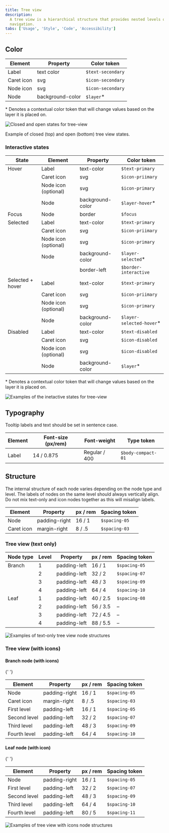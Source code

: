 ```yaml
---
title: Tree view
description:
  A tree view is a hierarchical structure that provides nested levels of
  navigation.
tabs: ['Usage', 'Style', 'Code', 'Accessibility']
---
```


## Color

| Element    | Property         | Color token       |
| ---------- | ---------------- | ----------------- |
| Label      | text color       | `$text-secondary` |
| Caret icon | svg              | `$icon-secondary` |
| Node icon  | svg              | `$icon-secondary` |
| Node       | background-color | `$layer`\*        |

<Caption>
  * Denotes a contextual color token that will change values based on the layer
  it is placed on.
</Caption>

<Row>
<Column colLg={8}>

![Closed and open states for tree-view](images/tree-view-style-1.png)

</Column>
</Row>

<Caption>Example of closed (top) and open (bottom) tree view states.</Caption>

### Interactive states

| State            | Element              | Property         | Color token               |
| ---------------- | -------------------- | ---------------- | ------------------------- |
| Hover            | Label                | text-color       | `$text-primary`           |
|                  | Caret icon           | svg              | `$icon-priimary`          |
|                  | Node icon (optional) | svg              | `$icon-primary`           |
|                  | Node                 | background-color | `$layer-hover`\*          |
| Focus            | Node                 | border           | `$focus`                  |
| Selected         | Label                | text-color       | `$text-primary`           |
|                  | Caret icon           | svg              | `$icon-priimary`          |
|                  | Node icon (optional) | svg              | `$icon-primary`           |
|                  | Node                 | background-color | `$layer-selected`\*       |
|                  |                      | border-left      | `$border-interactive`     |
| Selected + hover | Label                | text-color       | `$text-primary`           |
|                  | Caret icon           | svg              | `$icon-priimary`          |
|                  | Node icon (optional) | svg              | `$icon-primary`           |
|                  | Node                 | background-color | `$layer-selected-hover`\* |
| Disabled         | Label                | text-color       | `$text-disabled`          |
|                  | Caret icon           | svg              | `$icon-disabled`          |
|                  | Node icon (optional) | svg              | `$icon-disabled`          |
|                  | Node                 | background-color | `$layer`\*                |

<Caption>
  * Denotes a contextual color token that will change values based on the layer
  it is placed on.
</Caption>

<Row>
<Column colLg={8}>

![Examples of the inetactive states for tree-view](images/tree-view-style-2.png)

</Column>
</Row>

## Typography

Tooltip labels and text should be set in sentence case.

| Element | Font-size (px/rem) | Font-weight   | Type token         |
| ------- | ------------------ | ------------- | ------------------ |
| Label   | 14 / 0.875         | Regular / 400 | `$body-compact-01` |

## Structure

The internal structure of each node varies depending on the node type and level.
The labels of nodes on the same level should always vertically align. Do not mix
text-only and icon nodes together as this will misalign labels.

| Element    | Property      | px / rem | Spacing token |
| ---------- | ------------- | -------- | ------------- |
| Node       | padding-right | 16 / 1   | `$spacing-05` |
| Caret icon | margin-right  | 8 / .5   | `$spacing-03` |

### Tree view (text only)

| Node type | Level | Property     | px / rem | Spacing token |
| --------- | ----- | ------------ | -------- | ------------- |
| Branch    | 1     | padding-left | 16 / 1   | `$spacing-05` |
|           | 2     | padding-left | 32 / 2   | `$spacing-07` |
|           | 3     | padding-left | 48 / 3   | `$spacing-09` |
|           | 4     | padding-left | 64 / 4   | `$spacing-10` |
| Leaf      | 1     | padding-left | 40 / 2.5 | `$spacing-08` |
|           | 2     | padding-left | 56 / 3.5 | –             |
|           | 3     | padding-left | 72 / 4.5 | –             |
|           | 4     | padding-left | 88 / 5.5 | –             |

<Row>
<Column colLg={8}>

![Examples of text-only tree view node structures](images/tree-view-style-3.png)

</Column>
</Row>

### Tree view (with icons)

#### Branch node (with icons)

{' '}
<br />

| Element      | Property      | px / rem | Spacing token |
| ------------ | ------------- | -------- | ------------- |
| Node         | padding-right | 16 / 1   | `$spacing-05` |
| Caret icon   | margin-right  | 8 / .5   | `$spacing-03` |
| First level  | padding-left  | 16 / 1   | `$spacing-05` |
| Second level | padding-left  | 32 / 2   | `$spacing-07` |
| Third level  | padding-left  | 48 / 3   | `$spacing-09` |
| Fourth level | padding-left  | 64 / 4   | `$spacing-10` |

#### Leaf node (with icon)

{' '}
<br />

| Element      | Property      | px / rem | Spacing token |
| ------------ | ------------- | -------- | ------------- |
| Node         | padding-right | 16 / 1   | `$spacing-05` |
| First level  | padding-left  | 32 / 2   | `$spacing-07` |
| Second level | padding-left  | 48 / 3   | `$spacing-09` |
| Third level  | padding-left  | 64 / 4   | `$spacing-10` |
| Fourth level | padding-left  | 80 / 5   | `$spacing-11` |

<Row>
<Column colLg={12}>

![Examples of tree view with icons node structures](images/tree-view-style-4.png)

</Column>
</Row>
